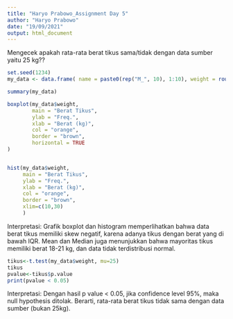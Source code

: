 ---
title: "Haryo Prabowo_Assignment Day 5"
author: "Haryo Prabowo"
date: "19/09/2021"
output: html_document
---
Mengecek apakah rata-rata berat tikus sama/tidak dengan data sumber yaitu 25 kg??

```{r}
set.seed(1234) 
my_data <- data.frame( name = paste0(rep("M_", 10), 1:10), weight = round(rnorm(10, 20, 2), 1) )

summary(my_data)

boxplot(my_data$weight,
        main = "Berat Tikus",
        ylab = "Freq.",
        xlab = "Berat (kg)",
        col = "orange",
        border = "brown",
        horizontal = TRUE
)


hist(my_data$weight,
     main = "Berat Tikus",
     ylab = "Freq.",
     xlab = "Berat (kg)",
     col = "orange",
     border = "brown",
     xlim=c(10,30)
     )


```
Interpretasi:
Grafik boxplot dan histogram memperlihatkan bahwa data berat tikus memiliki skew negatif, karena adanya tikus dengan berat yang di bawah IQR. Mean dan Median juga menunjukkan bahwa mayoritas tikus memiliki berat 18-21 kg, dan data tidak terdistribusi normal.

```{r}
tikus<-t.test(my_data$weight, mu=25)
tikus
pvalue<-tikus$p.value
print(pvalue < 0.05)
```
Interpretasi:
Dengan hasil p value < 0.05, jika confidence level 95%, maka null hypothesis ditolak.
Berarti, rata-rata berat tikus tidak sama dengan data sumber (bukan 25kg).

